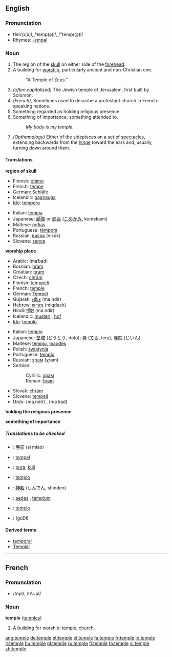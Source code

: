 ==English==

===Pronunciation===
*tĕm'p(ə)l, /ˈtemp(ə)l/, /"temp(@)l/
*Rhymes: [[Rhymes:English:-ɛmpəl|-ɛmpəl]]

===Noun===
{{en-noun}} 

# The region of the [[skull]] on either side of the [[forehead]].
# A building for [[worship]], particularly ancient and non-Christian one.
#:"A Temple of Zeus."
# ''(often capitalized)'' The Jewish temple of Jerusalem, first built by Solomon.
# ''(French)'', Sometimes used to describe a protestant church in French-speaking nations.
# Something regarded as holding religious presence.
# Something of importance; something attended to.
#:''My body is my temple.''
# ''(Opthamalogy)'' Either of the sidepieces on a set of [[spectacles]], extending backwards from the [[hinge]] toward the ears and, usually, turning down around them. 

====Translations====
'''region of skull'''
{{top}}
*Finnish: [[ohimo]]
*French: [[tempe]] {{f}}
*German: [[Schläfe]] {{f}}
*Icelandic: [[gagnauga]] {{n}}
*[[Ido]]: [[temporo]]
{{mid}}
*Italian: [[tempia]]
*Japanese: [[顳顬]] or [[蟀谷]] ([[こめかみ]], komekami) 
*Maltese: [[ngħas]]
*Portuguese: [[têmpora]] {{f}} 
*Russian: [[висок]] (visók) {{m}}
*Slovene: [[sence]] {{n}}
{{bottom}}

'''worship place'''
{{top}}
*Arabic: {{ARchar|[[معبد|مَعْبَد]]}} (maʿbad)
*Bosnian: [[hram]] {{m}}
*Croatian: [[hram]] {{m}}
*Czech: [[chrám]] {{m}}
*Finnish: [[temppeli]]
*French: [[temple#French|temple]] {{m}}
*German: [[Tempel]] {{m}}
*Gujarati: [[મંદિર]] (ma.ndir) {{n}}
*Hebrew: [[מקדש|מִקְדָּשׁ]] (miqdash)
*Hindi: [[मंदिर]] (ma.ndir) {{m}}
*Icelandic: [[musteri]] {{n}}, [[hof]] {{n}}
*[[Ido]]: [[templo]]
{{mid}}
*Italian: [[tempio]]
*Japanese: [[堂塔]] (どうとう, dōtō); [[寺]] ([[てら]], tera), [[寺院]] (じいん)
*Maltese: [[tempju]], [[maqdes]]
*Polish: [[świątynia]] {{f}}
*Portuguese: [[templo]] {{m}}
*Russian: [[храм]] (χram) {{m}}
*Serbian:
*:Cyrillic: [[храм#Serbian|храм]] {{m}}
*:Roman: [[hram#Serbian|hram]] {{m}}
*Slovak: [[chrám#Slovak|chrám]] {{m}}
*Slovene: [[tempelj]] {{m}}
*Urdu: {{URchar|[[مندر]]}} (ma.ndir) {{m}}, {{URchar|[[معبد]]}} (maʿbad) {{m}}
{{bottom}}

'''holding the religious presence'''
{{top}}
{{mid}}
{{bottom}}

'''something of importance'''
{{top}}
{{mid}}
{{bottom}}

=====Translations to be checked=====
{{checktrans}}
*{{ttbc|Chinese}}: [[寺庙]] (sì miào)
*{{ttbc|Dutch}}: [[tempel]] {{m}}
*{{ttbc|Indonesian}}: [[pura]], [[kuil]]
*{{ttbc|Interlingua}}: [[templo]]
*{{ttbc|Japanese}}: [[神殿]] (しんでん, shinden)
*{{ttbc|Latin}}: [[aedes]] {{f}}, [[templum]] {{n}}
*{{ttbc|Spanish}}: [[templo]] {{m}}
*{{ttbc|Telugu}}: {{THchar|[[గుడి]]}} (guDi)

====Derived terms====
*[[temporal]]
*[[Templar]]

----

==French==
===Pronunciation===
*/tɑ̃pl/, /tA~pl/
===Noun===
'''temple''' {{m}} ([[temples]])
# A building for worship: temple, [[church]].

[[ang:temple]]
[[de:temple]]
[[et:temple]]
[[el:temple]]
[[fa:temple]]
[[fr:temple]]
[[io:temple]]
[[it:temple]]
[[hu:temple]]
[[pl:temple]]
[[ru:temple]]
[[fi:temple]]
[[ta:temple]]
[[vi:temple]]
[[zh:temple]]